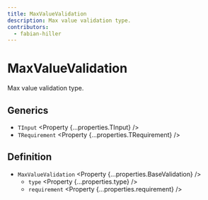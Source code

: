 ```yaml
---
title: MaxValueValidation
description: Max value validation type.
contributors:
  - fabian-hiller
---
```



# MaxValueValidation

Max value validation type.

## Generics

- `TInput` <Property {...properties.TInput} />
- `TRequirement` <Property {...properties.TRequirement} />

## Definition

- `MaxValueValidation` <Property {...properties.BaseValidation} />
  - `type` <Property {...properties.type} />
  - `requirement` <Property {...properties.requirement} />
